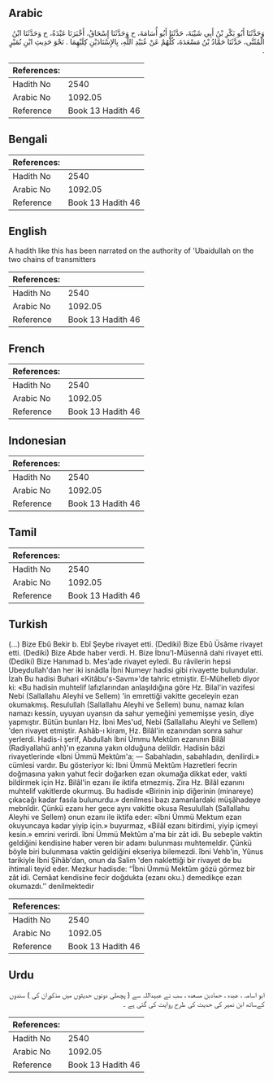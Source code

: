 ## Arabic


<div dir="rtl" lang="ar" style={{fontSize:'larger',backgroundColor:'#f8f9fa',padding:20}}>
وَحَدَّثَنَا أَبُو بَكْرِ بْنُ أَبِي شَيْبَةَ، حَدَّثَنَا أَبُو أُسَامَةَ، ح وَحَدَّثَنَا إِسْحَاقُ، أَخْبَرَنَا عَبْدَةُ، ح وَحَدَّثَنَا ابْنُ الْمُثَنَّى، حَدَّثَنَا حَمَّادُ بْنُ مَسْعَدَةَ، كُلُّهُمْ عَنْ عُبَيْدِ اللَّهِ، بِالإِسْنَادَيْنِ كِلَيْهِمَا ‏.‏ نَحْوَ حَدِيثِ ابْنِ نُمَيْرٍ ‏.‏
</div>
<div style={{backgroundColor:'#f8f9fa',padding:20, marginBottom: 10}}><table> <thead> <tr> <th>References:</th> <th></th> </tr> </thead> <tbody><tr><td>Hadith No</td><td>2540</td></tr><tr><td>Arabic No</td><td>1092.05</td></tr><tr><td>Reference</td><td>Book 13 Hadith 46</td></tr></tbody></table></div>

## Bengali


<div dir="ltr" lang="bn" style={{fontSize:'larger',backgroundColor:'#f8f9fa',padding:20}}>

</div>
<div style={{backgroundColor:'#f8f9fa',padding:20, marginBottom: 10}}><table> <thead> <tr> <th>References:</th> <th></th> </tr> </thead> <tbody><tr><td>Hadith No</td><td>2540</td></tr><tr><td>Arabic No</td><td>1092.05</td></tr><tr><td>Reference</td><td>Book 13 Hadith 46</td></tr></tbody></table></div>

## English


<div dir="ltr" lang="en" style={{fontSize:'larger',backgroundColor:'#f8f9fa',padding:20}}>
A hadith like this has been narrated on the authority of 'Ubaidullah on the two chains of transmitters
</div>
<div style={{backgroundColor:'#f8f9fa',padding:20, marginBottom: 10}}><table> <thead> <tr> <th>References:</th> <th></th> </tr> </thead> <tbody><tr><td>Hadith No</td><td>2540</td></tr><tr><td>Arabic No</td><td>1092.05</td></tr><tr><td>Reference</td><td>Book 13 Hadith 46</td></tr></tbody></table></div>

## French


<div dir="ltr" lang="fr" style={{fontSize:'larger',backgroundColor:'#f8f9fa',padding:20}}>

</div>
<div style={{backgroundColor:'#f8f9fa',padding:20, marginBottom: 10}}><table> <thead> <tr> <th>References:</th> <th></th> </tr> </thead> <tbody><tr><td>Hadith No</td><td>2540</td></tr><tr><td>Arabic No</td><td>1092.05</td></tr><tr><td>Reference</td><td>Book 13 Hadith 46</td></tr></tbody></table></div>

## Indonesian


<div dir="ltr" lang="id" style={{fontSize:'larger',backgroundColor:'#f8f9fa',padding:20}}>

</div>
<div style={{backgroundColor:'#f8f9fa',padding:20, marginBottom: 10}}><table> <thead> <tr> <th>References:</th> <th></th> </tr> </thead> <tbody><tr><td>Hadith No</td><td>2540</td></tr><tr><td>Arabic No</td><td>1092.05</td></tr><tr><td>Reference</td><td>Book 13 Hadith 46</td></tr></tbody></table></div>

## Tamil


<div dir="ltr" lang="ta" style={{fontSize:'larger',backgroundColor:'#f8f9fa',padding:20}}>

</div>
<div style={{backgroundColor:'#f8f9fa',padding:20, marginBottom: 10}}><table> <thead> <tr> <th>References:</th> <th></th> </tr> </thead> <tbody><tr><td>Hadith No</td><td>2540</td></tr><tr><td>Arabic No</td><td>1092.05</td></tr><tr><td>Reference</td><td>Book 13 Hadith 46</td></tr></tbody></table></div>

## Turkish


<div dir="ltr" lang="tr" style={{fontSize:'larger',backgroundColor:'#f8f9fa',padding:20}}>
(…) Bize Ebû Bekir b. Ebî Şeybe rivayet etti. (Dediki) Bize Ebû Üsâme rivayet etti. (Dediki) Bize Abde haber verdi. H. Bize İbnu'l-Müsennâ dahi rivayet etti. (Dediki) Bize Hanımad b. Mes'ade rivayet eyledi. Bu râvilerin hepsi Ubeydullah'dan her iki isnâdla İbni Numeyr hadisi gibi rivayette bulundular. İzah Bu hadisi Buhari «Kitâbu's-Savm»'de tahric etmiştir. El-Mühelleb diyor ki: «Bu hadisin muhtelif lafızlarından anlaşıldığına göre Hz. Bilal'in vazifesi Nebi (Sallallahu Aleyhi ve Sellem) 'in emrettiği vakitte geceleyin ezan okumakmış. Resulullah (Sallallahu Aleyhi ve Sellem) bunu, namaz kılan namazı kessin, uyuyan uyansın da sahur yemeğini yememişse yesin, diye yapmıştır. Bütün bunları Hz. İbni Mes'ud, Nebi (Sallallahu Aleyhi ve Sellem) 'den rivayet etmiştir. Ashâb-ı kiram, Hz. Bilâl'in ezanından sonra sahur yerlerdi. Hadis-i şerif, Abdullah İbni Ümmu Mektûm ezanının Bilâl (Radiyallahü anh)'ın ezanına yakın olduğuna delildir. Hadisin bâzi rivayetlerinde «İbni Ümmü Mektûm'a: — Sabahladın, sabahladın, denilirdi.» cümlesi vardır. Bu gösteriyor ki: Ibni Ümmü Mektûm Hazretleri fecrin doğmasına yakın yahut fecir doğarken ezan okumağa dikkat eder, vakti bildirmek için Hz. BilâI'in ezanı ile iktifa etmezmiş. Zira Hz. Bilâl ezanını muhtelif vakitlerde okurmuş. Bu hadisde «Birinin inip diğerinin (minareye) çıkacağı kadar fasıla bulunurdu.» denilmesi bazı zamanlardaki müşâhadeye mebnîdir. Çünkü ezanı her gece aynı vakitte okusa Resulullah (Sallallahu Aleyhi ve Sellem) onun ezanı ile iktifa eder: «îbni Ümmü Mektum ezan okuyuncaya kadar yiyip için.» buyurmaz, «Bilâl ezanı bitirdimi, yiyip içmeyi kesin.» emrini verirdi. îbni Ümmü Mektûm a'ma bir zât idi. Bu sebeple vaktin geldiğini kendisine haber veren bir adamı bulunması muhtemeldir. Çünkü böyle biri bulunmasa vaktin geldiğini ekseriya bilemezdi. îbni Vehb'in, Yûnus tarikiyle İbni Şihâb'dan, onun da Salim 'den naklettiği bir rivayet de bu ihtimali teyid eder. Mezkur hadisde: ‘’Îbni Ümmü Mektûm gözü görmez bir zât idi. Cemâat kendisine fecir doğdukta (ezanı oku.) demedikçe ezan okumazdı.’’ denilmektedir
</div>
<div style={{backgroundColor:'#f8f9fa',padding:20, marginBottom: 10}}><table> <thead> <tr> <th>References:</th> <th></th> </tr> </thead> <tbody><tr><td>Hadith No</td><td>2540</td></tr><tr><td>Arabic No</td><td>1092.05</td></tr><tr><td>Reference</td><td>Book 13 Hadith 46</td></tr></tbody></table></div>

## Urdu


<div dir="rtl" lang="ur" style={{fontSize:'larger',backgroundColor:'#f8f9fa',padding:20}}>
ابو اسامہ ، عبدہ ، حمادبن مسعدہ ، سب نے عبیداللہ سے ( پچھلی دونوں حدیثوں میں مذکوران کی ) سندوں کےساتھ ابن نمیر کی حدیث کی طرح روایت کی گئی ہے ۔
</div>
<div style={{backgroundColor:'#f8f9fa',padding:20, marginBottom: 10}}><table> <thead> <tr> <th>References:</th> <th></th> </tr> </thead> <tbody><tr><td>Hadith No</td><td>2540</td></tr><tr><td>Arabic No</td><td>1092.05</td></tr><tr><td>Reference</td><td>Book 13 Hadith 46</td></tr></tbody></table></div>